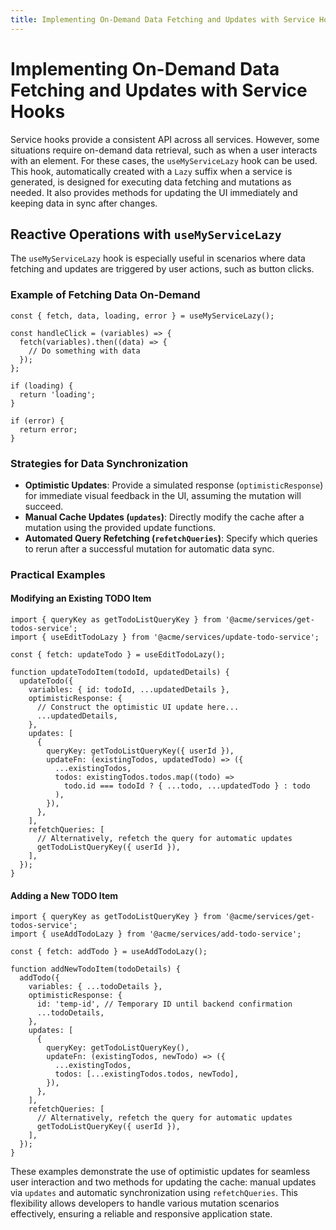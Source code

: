 ```yaml
---
title: Implementing On-Demand Data Fetching and Updates with Service Hooks
---
```


# Implementing On-Demand Data Fetching and Updates with Service Hooks

Service hooks provide a consistent API across all services. However, some situations require on-demand data retrieval, such as when a user interacts with an element. For these cases, the `useMyServiceLazy` hook can be used. This hook, automatically created with a `Lazy` suffix when a service is generated, is designed for executing data fetching and mutations as needed. It also provides methods for updating the UI immediately and keeping data in sync after changes.

## Reactive Operations with `useMyServiceLazy`

The `useMyServiceLazy` hook is especially useful in scenarios where data fetching and updates are triggered by user actions, such as button clicks.

### Example of Fetching Data On-Demand

```tsx
const { fetch, data, loading, error } = useMyServiceLazy();

const handleClick = (variables) => {
  fetch(variables).then((data) => {
    // Do something with data
  });
};

if (loading) {
  return 'loading';
}

if (error) {
  return error;
}
```

### Strategies for Data Synchronization

- **Optimistic Updates**: Provide a simulated response (`optimisticResponse`) for immediate visual feedback in the UI, assuming the mutation will succeed.
- **Manual Cache Updates (`updates`)**: Directly modify the cache after a mutation using the provided update functions.
- **Automated Query Refetching (`refetchQueries`)**: Specify which queries to rerun after a successful mutation for automatic data sync.

### Practical Examples

#### Modifying an Existing TODO Item

```tsx
import { queryKey as getTodoListQueryKey } from '@acme/services/get-todos-service';
import { useEditTodoLazy } from '@acme/services/update-todo-service';

const { fetch: updateTodo } = useEditTodoLazy();

function updateTodoItem(todoId, updatedDetails) {
  updateTodo({
    variables: { id: todoId, ...updatedDetails },
    optimisticResponse: {
      // Construct the optimistic UI update here...
      ...updatedDetails,
    },
    updates: [
      {
        queryKey: getTodoListQueryKey({ userId }),
        updateFn: (existingTodos, updatedTodo) => ({
          ...existingTodos,
          todos: existingTodos.todos.map((todo) =>
            todo.id === todoId ? { ...todo, ...updatedTodo } : todo
          ),
        }),
      },
    ],
    refetchQueries: [
      // Alternatively, refetch the query for automatic updates
      getTodoListQueryKey({ userId }),
    ],
  });
}
```

#### Adding a New TODO Item

```tsx
import { queryKey as getTodoListQueryKey } from '@acme/services/get-todos-service';
import { useAddTodoLazy } from '@acme/services/add-todo-service';

const { fetch: addTodo } = useAddTodoLazy();

function addNewTodoItem(todoDetails) {
  addTodo({
    variables: { ...todoDetails },
    optimisticResponse: {
      id: 'temp-id', // Temporary ID until backend confirmation
      ...todoDetails,
    },
    updates: [
      {
        queryKey: getTodoListQueryKey(),
        updateFn: (existingTodos, newTodo) => ({
          ...existingTodos,
          todos: [...existingTodos.todos, newTodo],
        }),
      },
    ],
    refetchQueries: [
      // Alternatively, refetch the query for automatic updates
      getTodoListQueryKey({ userId }),
    ],
  });
}
```

These examples demonstrate the use of optimistic updates for seamless user interaction and two methods for updating the cache: manual updates via `updates` and automatic synchronization using `refetchQueries`. This flexibility allows developers to handle various mutation scenarios effectively, ensuring a reliable and responsive application state.